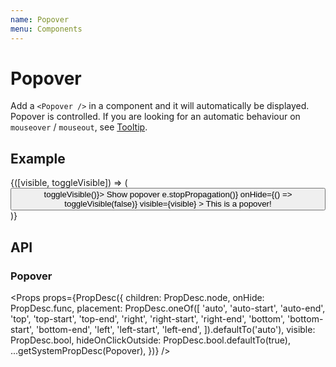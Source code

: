 ```yaml
---
name: Popover
menu: Components
---
```



# Popover

Add a `<Popover />` in a component and it will automatically be displayed. Popover is controlled. If you are looking for an automatic behaviour on `mouseover` / `mouseout`, see [Tooltip](/docs-components-tooltip).

## Example

<Playground>
  <Box p={30}>
    <Toggler>
      {([visible, toggleVisible]) => (
        <Button onClick={() => toggleVisible()}>
          Show popover
          <Popover
            placement="bottom"
            onClick={e => e.stopPropagation()}
            onHide={() => toggleVisible(false)}
            visible={visible}
          >
            <Box m={1} p={4} background="white" border="1px solid black">
              This is a popover!
            </Box>
          </Popover>
        </Button>
      )}
    </Toggler>
  </Box>
</Playground>

## API

### Popover

<Props
  props={PropDesc({
    children: PropDesc.node,
    onHide: PropDesc.func,
    placement: PropDesc.oneOf([
      'auto',
      'auto-start',
      'auto-end',
      'top',
      'top-start',
      'top-end',
      'right',
      'right-start',
      'right-end',
      'bottom',
      'bottom-start',
      'bottom-end',
      'left',
      'left-start',
      'left-end',
    ]).defaultTo('auto'),
    visible: PropDesc.bool,
    hideOnClickOutside: PropDesc.bool.defaultTo(true),
    ...getSystemPropDesc(Popover),
  })}
/>
